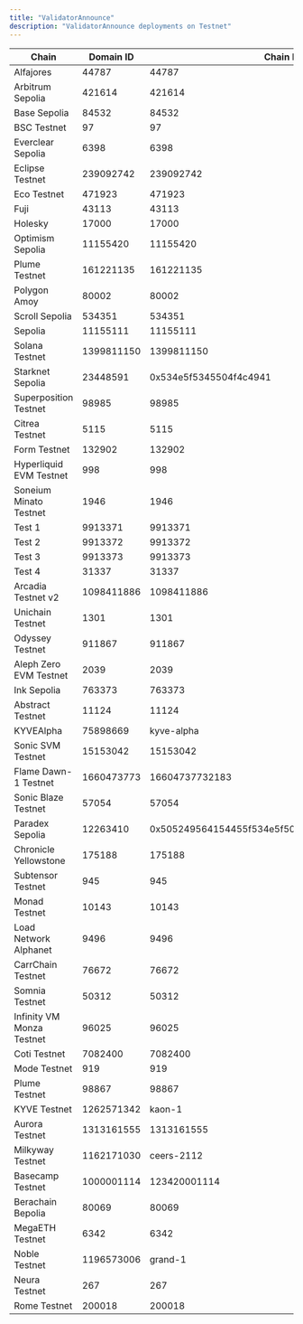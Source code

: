 ```yaml
---
title: "ValidatorAnnounce"
description: "ValidatorAnnounce deployments on Testnet"
---
```


| Chain | Domain ID | Chain ID | Address | Explorer |
|-------|-----------|----------|---------|----------|
| Alfajores | 44787 | 44787 | `0x3726EE36a2A9e11a40d1ffD7D9A1A16e0154cDA0` | [explorer.celo.org](https://explorer.celo.org/alfajores/address/0x3726EE36a2A9e11a40d1ffD7D9A1A16e0154cDA0) |
| Arbitrum Sepolia | 421614 | 421614 | `0x1b33611fCc073aB0737011d5512EF673Bff74962` | [sepolia.arbiscan.io](https://sepolia.arbiscan.io/address/0x1b33611fCc073aB0737011d5512EF673Bff74962) |
| Base Sepolia | 84532 | 84532 | `0x20c44b1E3BeaDA1e9826CFd48BeEDABeE9871cE9` | [sepolia.basescan.org](https://sepolia.basescan.org/address/0x20c44b1E3BeaDA1e9826CFd48BeEDABeE9871cE9) |
| BSC Testnet | 97 | 97 | `0xf09701B0a93210113D175461b6135a96773B5465` | [testnet.bscscan.com](https://testnet.bscscan.com/address/0xf09701B0a93210113D175461b6135a96773B5465) |
| Everclear Sepolia | 6398 | 6398 | `0xAD34A66Bf6dB18E858F6B686557075568c6E031C` | [scan.testnet.everclear.org](https://scan.testnet.everclear.org//address/0xAD34A66Bf6dB18E858F6B686557075568c6E031C) |
| Eclipse Testnet | 239092742 | 239092742 | `8qNYSi9EP1xSnRjtMpyof88A26GBbdcrsa61uSaHiwx3` | N/A |
| Eco Testnet | 471923 | 471923 | `0x20c44b1E3BeaDA1e9826CFd48BeEDABeE9871cE9` | [eco-testnet.explorer.caldera.xyz](https://eco-testnet.explorer.caldera.xyz//address/0x20c44b1E3BeaDA1e9826CFd48BeEDABeE9871cE9) |
| Fuji | 43113 | 43113 | `0x4f7179A691F8a684f56cF7Fed65171877d30739a` | [testnet.snowtrace.io](https://testnet.snowtrace.io/address/0x4f7179A691F8a684f56cF7Fed65171877d30739a) |
| Holesky | 17000 | 17000 | `0xAb9B273366D794B7F80B4378bc8Aaca75C6178E2` | [holesky.etherscan.io](https://holesky.etherscan.io/address/0xAb9B273366D794B7F80B4378bc8Aaca75C6178E2) |
| Optimism Sepolia | 11155420 | 11155420 | `0x20c44b1E3BeaDA1e9826CFd48BeEDABeE9871cE9` | [sepolia-optimistic.etherscan.io](https://sepolia-optimistic.etherscan.io/address/0x20c44b1E3BeaDA1e9826CFd48BeEDABeE9871cE9) |
| Plume Testnet | 161221135 | 161221135 | `0x20c44b1E3BeaDA1e9826CFd48BeEDABeE9871cE9` | [plume-testnet.explorer.caldera.xyz](https://plume-testnet.explorer.caldera.xyz/address/0x20c44b1E3BeaDA1e9826CFd48BeEDABeE9871cE9) |
| Polygon Amoy | 80002 | 80002 | `0x11918DC33E067C5DA83EEF58E50F856398b8Df4C` | [amoy.polygonscan.com](https://amoy.polygonscan.com/address/0x11918DC33E067C5DA83EEF58E50F856398b8Df4C) |
| Scroll Sepolia | 534351 | 534351 | `0x527768930D889662Fe7ACF64294871e86e4C2381` | [sepolia.scrollscan.dev](https://sepolia.scrollscan.dev//address/0x527768930D889662Fe7ACF64294871e86e4C2381) |
| Sepolia | 11155111 | 11155111 | `0xE6105C59480a1B7DD3E4f28153aFdbE12F4CfCD9` | [sepolia.etherscan.io](https://sepolia.etherscan.io/address/0xE6105C59480a1B7DD3E4f28153aFdbE12F4CfCD9) |
| Solana Testnet | 1399811150 | 1399811150 | `8qNYSi9EP1xSnRjtMpyof88A26GBbdcrsa61uSaHiwx3` | [explorer.solana.com](https://explorer.solana.com?cluster=testnet/address/8qNYSi9EP1xSnRjtMpyof88A26GBbdcrsa61uSaHiwx3) |
| Starknet Sepolia | 23448591 | 0x534e5f5345504f4c4941 | `0x06587686d7270349bf233976265fa6bd53d73c9f13b5fc916f541ad9b297dce8` | [sepolia.voyager.online](https://sepolia.voyager.online/address/0x06587686d7270349bf233976265fa6bd53d73c9f13b5fc916f541ad9b297dce8) |
| Superposition Testnet | 98985 | 98985 | `0xAD34A66Bf6dB18E858F6B686557075568c6E031C` | [testnet-explorer.superposition.so](https://testnet-explorer.superposition.so/address/0xAD34A66Bf6dB18E858F6B686557075568c6E031C) |
| Citrea Testnet | 5115 | 5115 | `0x7c5B5bdA7F1d1F70A6678ABb4d894612Fc76498F` | [explorer.testnet.citrea.xyz](https://explorer.testnet.citrea.xyz/address/0x7c5B5bdA7F1d1F70A6678ABb4d894612Fc76498F) |
| Form Testnet | 132902 | 132902 | `0xEa7e618Bee8927fBb2fA20Bc41eE8DEA51838aAD` | [sepolia-explorer.form.network](https://sepolia-explorer.form.network/address/0xEa7e618Bee8927fBb2fA20Bc41eE8DEA51838aAD) |
| Hyperliquid EVM Testnet | 998 | 998 | `0x086E902d2f99BcCEAa28B31747eC6Dc5fd43B1bE` | [explorer.hyperlend.finance](https://explorer.hyperlend.finance/address/0x086E902d2f99BcCEAa28B31747eC6Dc5fd43B1bE) |
| Soneium Minato Testnet | 1946 | 1946 | `0xEa7e618Bee8927fBb2fA20Bc41eE8DEA51838aAD` | [explorer-testnet.soneium.org](https://explorer-testnet.soneium.org/address/0xEa7e618Bee8927fBb2fA20Bc41eE8DEA51838aAD) |
| Test 1 | 9913371 | 9913371 | `0xb7278A61aa25c888815aFC32Ad3cC52fF24fE575` | [etherscan.io](https://etherscan.io/address/0xb7278A61aa25c888815aFC32Ad3cC52fF24fE575) |
| Test 2 | 9913372 | 9913372 | `0xf4B146FbA71F41E0592668ffbF264F1D186b2Ca8` | [etherscan.io](https://etherscan.io/address/0xf4B146FbA71F41E0592668ffbF264F1D186b2Ca8) |
| Test 3 | 9913373 | 9913373 | `0xF8e31cb472bc70500f08Cd84917E5A1912Ec8397` | [etherscan.io](https://etherscan.io/address/0xF8e31cb472bc70500f08Cd84917E5A1912Ec8397) |
| Test 4 | 31337 | 31337 | `0xF32D39ff9f6Aa7a7A64d7a4F00a54826Ef791a55` | [etherscan.io](https://etherscan.io/address/0xF32D39ff9f6Aa7a7A64d7a4F00a54826Ef791a55) |
| Arcadia Testnet v2 | 1098411886 | 1098411886 | `0x843908541D24d9F6Fa30C8Bb1c39038C947D08fC` | [explorer.khalani.network](https://explorer.khalani.network/address/0x843908541D24d9F6Fa30C8Bb1c39038C947D08fC) |
| Unichain Testnet | 1301 | 1301 | `0xD356C996277eFb7f75Ee8bd61b31cC781A12F54f` | [unichain-sepolia.blockscout.com](https://unichain-sepolia.blockscout.com/address/0xD356C996277eFb7f75Ee8bd61b31cC781A12F54f) |
| Odyssey Testnet | 911867 | 911867 | `0x54Bd02f0f20677e9846F8E9FdB1Abc7315C49C38` | [odyssey-explorer.ithaca.xyz](https://odyssey-explorer.ithaca.xyz/address/0x54Bd02f0f20677e9846F8E9FdB1Abc7315C49C38) |
| Aleph Zero EVM Testnet | 2039 | 2039 | `0xBF2C366530C1269d531707154948494D3fF4AcA7` | [evm-explorer-testnet.alephzero.org](https://evm-explorer-testnet.alephzero.org/address/0xBF2C366530C1269d531707154948494D3fF4AcA7) |
| Ink Sepolia | 763373 | 763373 | `0xBdf49bE2201A1c4B13023F0a407196C6Adb32680` | [explorer-sepolia.inkonchain.com](https://explorer-sepolia.inkonchain.com/address/0xBdf49bE2201A1c4B13023F0a407196C6Adb32680) |
| Abstract Testnet | 11124 | 11124 | `0xfE9a467831a28Ec3D54deCCf0A2A41fa77dDD1D7` | [explorer.testnet.abs.xyz](https://explorer.testnet.abs.xyz/address/0xfE9a467831a28Ec3D54deCCf0A2A41fa77dDD1D7) |
| KYVEAlpha | 75898669 | kyve-alpha | `0xe81bf6f262305f49f318d68f33b04866f092ffdb2ecf9c98469b4a8b829f65e4` | N/A |
| Sonic SVM Testnet | 15153042 | 15153042 | `84NjUotjZcNBVGBhvwERPNS6zaAfhkJkG33aSiNxPma2` | [explorer.sonic.game](https://explorer.sonic.game/?cluster=testnet.v1/address/84NjUotjZcNBVGBhvwERPNS6zaAfhkJkG33aSiNxPma2) |
| Flame Dawn-1 Testnet | 1660473773 | 16604737732183 | `0xB589407cf6bEA5CD81AD0946b9F1467933ede74c` | [explorer.flame.dawn-1.astria.org](https://explorer.flame.dawn-1.astria.org/address/0xB589407cf6bEA5CD81AD0946b9F1467933ede74c) |
| Sonic Blaze Testnet | 57054 | 57054 | `0xB589407cf6bEA5CD81AD0946b9F1467933ede74c` | [testnet.sonicscan.org](https://testnet.sonicscan.org/address/0xB589407cf6bEA5CD81AD0946b9F1467933ede74c) |
| Paradex Sepolia | 12263410 | 0x505249564154455f534e5f504f54435f5345504f4c4941 | `0x03606e11cfdec0745e8c49cf3179df9b4c37528baf0131ae1ec079055a7cab0b` | [voyager.testnet.paradex.trade](https://voyager.testnet.paradex.trade/address/0x03606e11cfdec0745e8c49cf3179df9b4c37528baf0131ae1ec079055a7cab0b) |
| Chronicle Yellowstone | 175188 | 175188 | `0x8584590ad637C61C7cDF72eFF3381Ee1c3D1bC8E` | [yellowstone-explorer.litprotocol.com](https://yellowstone-explorer.litprotocol.com/address/0x8584590ad637C61C7cDF72eFF3381Ee1c3D1bC8E) |
| Subtensor Testnet | 945 | 945 | `0x8584590ad637C61C7cDF72eFF3381Ee1c3D1bC8E` | N/A |
| Monad Testnet | 10143 | 10143 | `0xA9999B4abC373FF2BB95B8725FABC96CA883d811` | [explorer.monad-testnet.category.xyz](https://explorer.monad-testnet.category.xyz/address/0xA9999B4abC373FF2BB95B8725FABC96CA883d811) |
| Load Network Alphanet | 9496 | 9496 | `0xA9999B4abC373FF2BB95B8725FABC96CA883d811` | [explorer.load.network](https://explorer.load.network/address/0xA9999B4abC373FF2BB95B8725FABC96CA883d811) |
| CarrChain Testnet | 76672 | 76672 | `0x4da6f7E710137657008D5BCeF26151aac5c9884f` | [testnet.carrscan.io](https://testnet.carrscan.io/address/0x4da6f7E710137657008D5BCeF26151aac5c9884f) |
| Somnia Testnet | 50312 | 50312 | `0x0b9A4A46f50f91f353B8Aa0F3Ca80E35E253bDd8` | [shannon-explorer.somnia.network](https://shannon-explorer.somnia.network/address/0x0b9A4A46f50f91f353B8Aa0F3Ca80E35E253bDd8) |
| Infinity VM Monza Testnet | 96025 | 96025 | `0x17866ebE0e503784a9461d3e753dEeD0d3F61153` | N/A |
| Coti Testnet | 7082400 | 7082400 | `0x6202f54B22b72526dEC5364F6b7bE2bd0abEd8A6` | [testnet.cotiscan.io](https://testnet.cotiscan.io/address/0x6202f54B22b72526dEC5364F6b7bE2bd0abEd8A6) |
| Mode Testnet | 919 | 919 | `0x6AD4DEBA8A147d000C09de6465267a9047d1c217` | [testnet.modescan.io](https://testnet.modescan.io/address/0x6AD4DEBA8A147d000C09de6465267a9047d1c217) |
| Plume Testnet | 98867 | 98867 | `0xF8E6c1222049AAb68E410E43242449994Cb64996` | [testnet-explorer.plume.org](https://testnet-explorer.plume.org/address/0xF8E6c1222049AAb68E410E43242449994Cb64996) |
| KYVE Testnet | 1262571342 | kaon-1 | `0x68797065726c616e650000000000000000000000000000000000000000000000` | [explorer.kyve.network](https://explorer.kyve.network/kaon/address/0x68797065726c616e650000000000000000000000000000000000000000000000) |
| Aurora Testnet | 1313161555 | 1313161555 | `0x711166cE892CBa0Fc01FdD74cFBE73b027678e15` | [explorer.testnet.aurora.dev](https://explorer.testnet.aurora.dev/address/0x711166cE892CBa0Fc01FdD74cFBE73b027678e15) |
| Milkyway Testnet | 1162171030 | ceers-2112 | `0x68797065726c616e650000000000000000000000000000000000000000000000` | N/A |
| Basecamp Testnet | 1000001114 | 123420001114 | `0xe63844Ca06Ce8E6D4097Cb33E9b3d62704122307` | [basecamp.cloud.blockscout.com](https://basecamp.cloud.blockscout.com/address/0xe63844Ca06Ce8E6D4097Cb33E9b3d62704122307) |
| Berachain Bepolia | 80069 | 80069 | `0xe63844Ca06Ce8E6D4097Cb33E9b3d62704122307` | [bepolia.beratrail.io](https://bepolia.beratrail.io/address/0xe63844Ca06Ce8E6D4097Cb33E9b3d62704122307) |
| MegaETH Testnet | 6342 | 6342 | `0xf3e31239257b300Daa566131aA6b9e45Ef2A4266` | [www.megaexplorer.xyz](https://www.megaexplorer.xyz/address/0xf3e31239257b300Daa566131aA6b9e45Ef2A4266) |
| Noble Testnet | 1196573006 | grand-1 | `0x68797065726c616e650000000000000000000000000000000000000000000000` | [www.mintscan.io](https://www.mintscan.io/noble-testnet/address/0x68797065726c616e650000000000000000000000000000000000000000000000) |
| Neura Testnet | 267 | 267 | `0x6202f54B22b72526dEC5364F6b7bE2bd0abEd8A6` | [testnet-blockscout.infra.neuraprotocol.io](https://testnet-blockscout.infra.neuraprotocol.io/address/0x6202f54B22b72526dEC5364F6b7bE2bd0abEd8A6) |
| Rome Testnet | 200018 | 200018 | `0x13AC3349Cb159fE86A22cf42DdA803D9f7309DB5` | [node1.testnet.romeprotocol.xyz](https://node1.testnet.romeprotocol.xyz:1000/address/0x13AC3349Cb159fE86A22cf42DdA803D9f7309DB5) |
